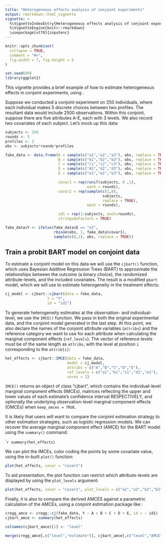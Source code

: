 ```yaml
---
title: "Heterogeneous effects analysis of conjoint experiments"
output: rmarkdown::html_vignette
vignette: >
  %\VignetteIndexEntry{Heterogeneous effects analysis of conjoint experiments}
  %\VignetteEngine{knitr::rmarkdown}
  \usepackage[utf8]{inputenc}
---
```


```r
knitr::opts_chunk$set(
  collapse = TRUE,
  comment = "#>",
  fig.width = 7, fig.height = 5
)

set.seed(89)
library(ggplot2)
```

This vignette provides a brief example of how to estimate heterogeneous effects in conjoint experiments, using \code{cjbart}.

Suppose we conducted a conjoint experiment on 250 individuals, where each individual makes 5 discrete choices between two profiles. The resultant data would include 2500 observations. Within this conjoint, suppose there are five attributes A-E, each with 3 levels. We also record two covariates of each subject. Let's mock up this data:

```r
subjects <- 250
rounds <- 5
profiles <- 2
obs <- subjects*rounds*profiles

fake_data <- data.frame(A = sample(c("a1","a2","a3"), obs, replace = TRUE),
                        B = sample(c("b1","b2","b3"), obs, replace = TRUE),
                        C = sample(c("c1","c2","c3"), obs, replace = TRUE),
                        D = sample(c("d1","d2","d3"), obs, replace = TRUE),
                        E = sample(c("e1","e2","e3"), obs, replace = TRUE),

                        covar1 = rep(runif(subjects, 0 ,1),
                                     each = rounds),
                        covar2 = rep(sample(c(1,0),
                                            subjects,
                                            replace = TRUE),
                                     each = rounds),

                        id1 = rep(1:subjects, each=rounds),
                        stringsAsFactors = TRUE)

fake_data$Y <- ifelse(fake_data$E == "e2",
                      rbinom(obs, 1, fake_data$covar1),
                      sample(c(0,1), obs, replace = TRUE))
```

## Train a probit BART model on conjoint data

To estimate a conjoint model on this data we will use the `cjbart()` function, which uses Bayesian Additive Regression Trees (BART) to approximate the relationships between the outcome (a binary choice), the randomized attribute-levels, and the included covariates. The result is a modified `pbart` model, which we will use to estimate heterogeneity in the treatment effects:

```r
cj_model <- cjbart::cjbart(data = fake_data,
                   Y = "Y", 
                   id = "id1")

```

To generate heterogeneity estimates at the observation- and individual-level, we use the `IMCE()` function. We pass in both the original experimental data, and the conjoint model generated in the last step. At this point, we also declare the names of the conjoint attribute variables (`attribs`) and the reference category we want to use for each attribute when calculating the marginal component effects (`ref_levels`). The vector of reference levels must be of the same length as `attribs`, with the level at position `i` corresponding to the `attrib[i]`:

```r
het_effects <- cjbart::IMCE(data = fake_data, 
                            model = cj_model, 
                            attribs = c("A","B","C","D","E"),
                            ref_levels = c("a1","b1","c1","d1","e1"),
                            cores = 1)
```

`IMCE()` returns an object of class "cjbart", which contains the individual-level marginal component effects (IMCEs), matrices reflecting the upper and lower values of each estimate's confidence interval RESPECTIVELY, and optionally the underlying observation-level marginal component effects (OMCEs) when `keep_omces = TRUE`.

It is likely that users will want to compare the conjoint estimation strategy to other estimation strategies, such as logistic regression models. We can recover the average marginal component effect (AMCE) for the BART model using the `summary()` command:

````r
summary(het_effects)
```

We can plot the IMCEs, color coding the points by some covariate value, using the in-built `plot()` function:

```r
plot(het_effects, covar = "covar1")
```

To aid presentation, the plot function can restrict which attribute-levels are displayed by using the `plot_levels` argument:

```r
plot(het_effects, covar = "covar1", plot_levels = c("a2","a3","b2","b3"))
```

Finally, it is also to compare the derived AMCES against a parametric calculation of the AMCEs, using a conjoint estimation package like \code{cregg}:

```r
cregg_amce <- cregg::cj(fake_data, Y ~ A + B + C + D + E, id = ~ id1)
cjbart_amce <- summary(het_effects)

colnames(cjbart_amce)[1] <- "level"

merge(cregg_amce[,c("level","estimate")], cjbart_amce[,c("level","AMCE")])

```

